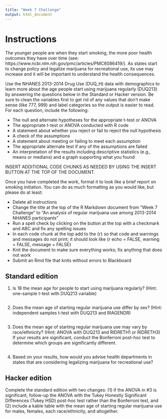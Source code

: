---
title: "Week 7 Challenge"
output: html_document
---

# Instructions

The younger people are when they start smoking, the more poor health outcomes they have over time (see: https://www.ncbi.nlm.nih.gov/pmc/articles/PMC6086419/). As states start to change policy and legalize marijuana for recreational use, its use may increase and it will be important to understand the health consequences. 

Use the NHANES 2013-2014 Drug Use (DUQ_H) data with demographics to learn more about the age people start using marijuana regularly (DUQ213) by answering the questions below in the Standard or Hacker version. Be sure to clean the variables first to get rid of any values that don't make sense (like 777, 999) and label categories so the output is easier to read. For each question, include the following: 

* The null and alternate hypotheses for the appropriate t-test or ANOVA
* The appropriate t-test or ANOVA conducted with R code 
* A statement about whether you reject or fail to reject the null hypothesis 
* A check of the assumptions 
* A statement about meeting or failing to meet each assumption 
* The appropriate alternate test if any of the assumptions are failed 
* An interpretation of the results including descriptive statistics (e.g., means or medians) and a graph supporting what you found

INSERT ADDITIONAL CODE CHUNKS AS NEEDED BY USING THE INSERT BUTTON AT THE TOP OF THE DOCUMENT.

Once you have completed the work, format it to look like a brief report on smoking initiation. You can do as much formatting as you would like, but please do at least:  

* Delete all instructions 
* Change the title at the top of the R Markdown document from "Week 7 Challenge" to "An analysis of regular marijuana use among 2013-2014 NHANES participants" 
* Run a spell check by clicking on the button at the top with a checkmark and ABC and fix any spelling issues 
* In each code chunk at the top add to the {r} so that code and warnings and messages do not print; it should look like {r echo = FALSE, warning = FALSE, message = FALSE}
* Knit the document to make sure everything works; fix anything that does not work 
* Submit an Rmd file that knits without errors to Blackboard 

## Standard edition

1. Is 18 the mean age for people to start using marijuana regularly? (Hint: one-sample t-test with DUQ213 variable)

```{r}

```

2. Does the mean age of starting regular marijuana use differ by sex? (Hint: independent samples t-test with DUQ213 and RIAGENDR) 

```{r}

```

3. Does the mean age of starting regular marijuana use may vary by race/ethnicity? (Hint: ANOVA with DUQ213 and RIDRETH1 or RIDRETH3) If your results are significant, conduct the Bonferroni post-hoc test to determine which groups are significantly different.

```{r}

```

4. Based on your results, how would you advise health departments in states that are considering legalizing marijuana for recreational use? 


## Hacker edition

Complete the standard edition with two changes: (1) if the ANOVA in #3 is significant, follow-up the ANOVA with the Tukey Honestly Significant Differences (Tukey HSD) post-hoc test rather than the Bonferroni test, and (2) include a kable table with the mean age of starting regular marijuana use for males, females, each race/ethnicity, and altogether. 


